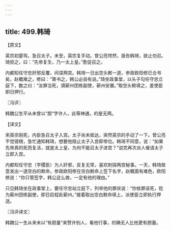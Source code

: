 ```yaml
---
---
---
```

title: 499.韩琦
---



【原文】

英宗初晏驾，急召太子。未至，英宗复手动。曾公亮愕然，亟告韩琦，欲止勿召。琦拒之，曰：“先帝复生，乃一太上皇。”愈促召之。

内都知任守忠奸邪反覆，间谍两宫。韩琦一日出空头敕一道，参政欧阳修已佥书矣，赵概难之，修曰：“第书之，韩公必自有说。”琦坐政事堂，以头子勾任守忠立庭下，数之曰：“汝罪当死，谪蕲州团练副使，蕲州安置。”取空头敕填之，差使臣即日押行。

〖冯评〗

韩魏公生平从未曾以“胆“字许人，此等神通，的是无两。

【译文】

宋英宗刚死，内臣急召太子入宫。太子尚未抵达，突然英宗的手动了一下。曾公亮不觉错楞，急忙通知韩琦，想要他阻止太子入宫即帝位。韩琦不同意，说：“如果先帝真的死而复活，就是太上皇，为何不能召太子进宫？”说完再次派人催请太子立即入宫。

内都知任守忠（字稷臣）为人奸邪，反复无常，喜欢刺探两宫秘事。一天，韩琦故意发出一道空白的敕命，参政欧阳修在空白敕命上签下名字，赵概面有难色，欧阳修说：“你只管签字，韩公这么做，一定有他的理由。”

只见韩琦坐在政事堂上，要任守忠站立庭下，列举他的罪状说：“你依罪该死，贬为蕲州团练副使，即日启程赴蕲州。”接着取出空白敕命填上，派使臣立即执行押送。

〖冯评译文〗

韩魏公一生从来未以“有胆量”来赞许别人，看他行事，的确无人比他更有胆量。
